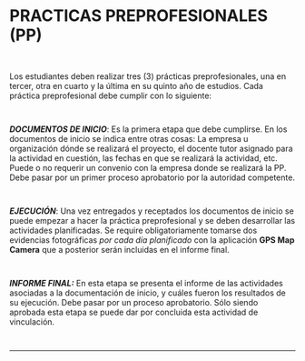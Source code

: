 # PRACTICAS PREPROFESIONALES (PP)
~~~
 
~~~
Los estudiantes deben realizar tres (3) prácticas preprofesionales, una en tercer, otra en cuarto y la última en su quinto año de estudios. Cada práctica preprofesional debe cumplir con lo siguiente:
~~~
 
~~~
***DOCUMENTOS DE INICIO***: Es la primera etapa que debe cumplirse. En los documentos de inicio se indica entre otras cosas: La empresa u organización dónde se realizará el proyecto, el docente tutor asignado para la actividad en cuestión, las fechas en que se realizará la actividad, etc. Puede o no requerir un convenio con la empresa donde se realizará la PP. Debe pasar por un primer proceso aprobatorio por la autoridad competente.


~~~
 
~~~

***EJECUCIÓN***: Una vez entregados y receptados los documentos de inicio se puede empezar a hacer la práctica preprofesional y se deben desarrollar las actividades planificadas. Se require obligatoriamente tomarse dos evidencias fotográficas *por cada día planificado* con la aplicación **GPS Map Camera** que a posterior serán incluidas en el informe final.

~~~
 
~~~

***INFORME FINAL:*** En esta etapa se presenta el informe de las actividades asociadas a la documentación de inicio, y cuáles fueron los resultados de su ejecución. Debe pasar por un proceso aprobatorio. Sólo siendo aprobada esta etapa se puede dar por concluida esta actividad de vinculación.

~~~
 
~~~
---
